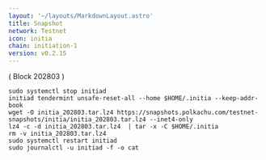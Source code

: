 ```yaml
---
layout: '~/layouts/MarkdownLayout.astro'
title: Snapshot
network: Testnet
icon: initia
chain: initiation-1
version: v0.2.15
---
```

( Block 202803 )
```
sudo systemctl stop initiad
initiad tendermint unsafe-reset-all --home $HOME/.initia --keep-addr-book
wget -O initia_202803.tar.lz4 https://snapshots.polkachu.com/testnet-snapshots/initia/initia_202803.tar.lz4 --inet4-only
lz4 -c -d initia_202803.tar.lz4  | tar -x -C $HOME/.initia
rm -v initia_202803.tar.lz4
sudo systemctl restart initiad
sudo journalctl -u initiad -f -o cat
```
